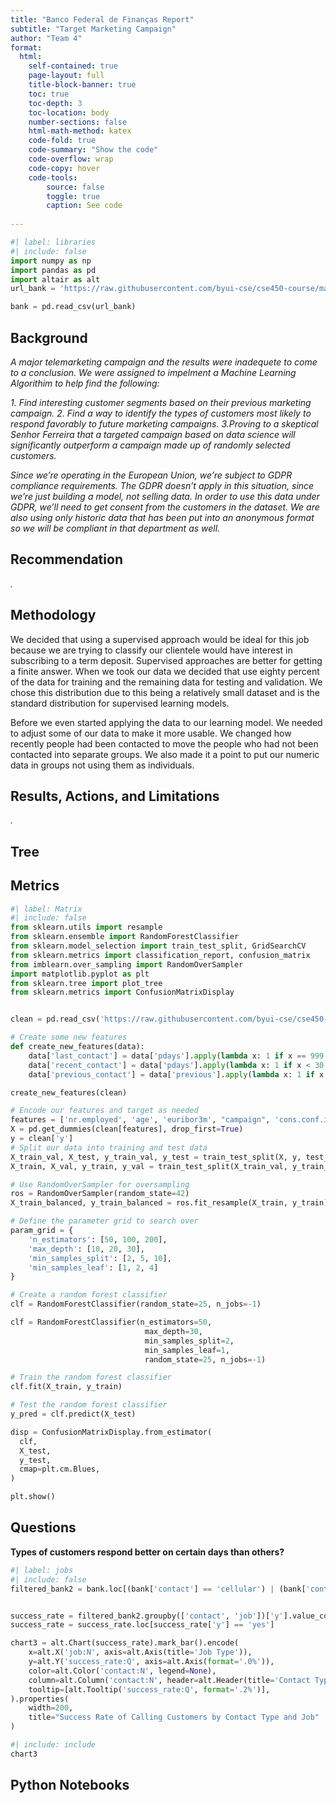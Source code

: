 ```yaml
---
title: "Banco Federal de Finanças Report"
subtitle: "Target Marketing Campaign"
author: "Team 4"
format:
  html:
    self-contained: true
    page-layout: full
    title-block-banner: true
    toc: true
    toc-depth: 3
    toc-location: body
    number-sections: false
    html-math-method: katex
    code-fold: true
    code-summary: "Show the code"
    code-overflow: wrap
    code-copy: hover
    code-tools:
        source: false
        toggle: true
        caption: See code
    
---
```


```python
#| label: libraries
#| include: false
import numpy as np 
import pandas as pd
import altair as alt
url_bank = 'https://raw.githubusercontent.com/byui-cse/cse450-course/master/data/bank.csv'

bank = pd.read_csv(url_bank)
```


## Background

_A major telemarketing campaign and the results were inadequete to come to a conclusion. We were assigned to impelment a Machine Learning Algorithim to help find the following:_

_1. Find interesting customer segments based on their previous marketing campaign._
_2. Find a way to identify the types of customers most likely to respond favorably to future marketing campaigns._
_3.Proving to a skeptical Senhor Ferreira that a targeted campaign based on data science will significantly outperform a campaign made up of randomly selected customers._

_Since we're operating in the European Union, we're subject to GDPR compliance requirements. The GDPR doesn't apply in this situation, since we're just building a model, not selling data. In order to use this data under GDPR, we'll need to get consent from the customers in the dataset. We are also using only historic data that has been put into an anonymous format so we will be compliant in that department as well._

## Recommendation
_._


## Methodology


We decided that using a supervised approach would be ideal for this job because we are trying to classify our clientele would have interest in subscribing to a term deposit. Supervised approaches are better for getting a finite answer. When we took our data we decided that use eighty percent of the data for training and the remaining data for testing and validation. We chose this distribution due to this being a relatively small dataset and is the standard distribution for supervised learning models. 

Before we even started applying the data to our learning model. We needed to adjust some of our data to make it more usable. We changed how recently people had been contacted to move the people who had not been contacted into separate groups.  We also made it a point to put our numeric data in groups not using them as individuals. 


## Results, Actions, and Limitations

_._


## Tree

## Metrics

```python
#| label: Matrix
#| include: false
from sklearn.utils import resample
from sklearn.ensemble import RandomForestClassifier
from sklearn.model_selection import train_test_split, GridSearchCV
from sklearn.metrics import classification_report, confusion_matrix
from imblearn.over_sampling import RandomOverSampler
import matplotlib.pyplot as plt
from sklearn.tree import plot_tree
from sklearn.metrics import ConfusionMatrixDisplay


clean = pd.read_csv('https://raw.githubusercontent.com/byui-cse/cse450-course/master/data/bank.csv')

# Create some new features
def create_new_features(data):
    data['last_contact'] = data['pdays'].apply(lambda x: 1 if x == 999 else 0)
    data['recent_contact'] = data['pdays'].apply(lambda x: 1 if x < 30 else 0)
    data['previous_contact'] = data['previous'].apply(lambda x: 1 if x > 0 else 0)

create_new_features(clean)

# Encode our features and target as needed
features = ['nr.employed', 'age', 'euribor3m', "campaign", 'cons.conf.idx', 'poutcome', 'last_contact', 'recent_contact', 'previous_contact']
X = pd.get_dummies(clean[features], drop_first=True)
y = clean['y']
# Split our data into training and test data
X_train_val, X_test, y_train_val, y_test = train_test_split(X, y, test_size=0.1, random_state=42)
X_train, X_val, y_train, y_val = train_test_split(X_train_val, y_train_val, test_size=0.2, random_state=42)

# Use RandomOverSampler for oversampling
ros = RandomOverSampler(random_state=42)
X_train_balanced, y_train_balanced = ros.fit_resample(X_train, y_train)

# Define the parameter grid to search over
param_grid = {
    'n_estimators': [50, 100, 200],
    'max_depth': [10, 20, 30],
    'min_samples_split': [2, 5, 10],
    'min_samples_leaf': [1, 2, 4]
}

# Create a random forest classifier
clf = RandomForestClassifier(random_state=25, n_jobs=-1)

clf = RandomForestClassifier(n_estimators=50,
                              max_depth=30,
                              min_samples_split=2,
                              min_samples_leaf=1,
                              random_state=25, n_jobs=-1)

# Train the random forest classifier
clf.fit(X_train, y_train)

# Test the random forest classifier
y_pred = clf.predict(X_test)

disp = ConfusionMatrixDisplay.from_estimator(
  clf,
  X_test,
  y_test,
  cmap=plt.cm.Blues,
)

plt.show()
```

## Questions
__Types of customers respond better on certain days than others?__
```python
#| label: jobs
#| include: false
filtered_bank2 = bank.loc[(bank['contact'] == 'cellular') | (bank['contact'] == 'telephone')]


success_rate = filtered_bank2.groupby(['contact', 'job'])['y'].value_counts(normalize=True).reset_index(name='success_rate')
success_rate = success_rate.loc[success_rate['y'] == 'yes']

chart3 = alt.Chart(success_rate).mark_bar().encode(
    x=alt.X('job:N', axis=alt.Axis(title='Job Type')),
    y=alt.Y('success_rate:Q', axis=alt.Axis(format='.0%')),
    color=alt.Color('contact:N', legend=None),
    column=alt.Column('contact:N', header=alt.Header(title='Contact Type')),
    tooltip=[alt.Tooltip('success_rate:Q', format='.2%')],
).properties(
    width=200,
    title="Success Rate of Calling Customers by Contact Type and Job"
)
```

```python
#| include: include
chart3
```
## Python Notebooks
